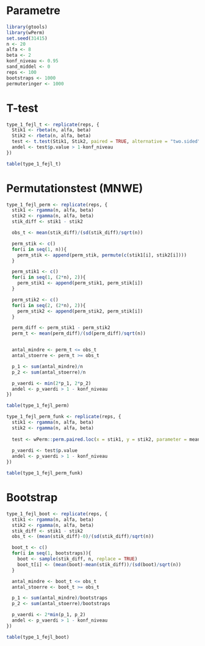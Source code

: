 # Parametre
```r
library(gtools)
library(wPerm)
set.seed(31415)
n <- 20
alfa <- 8
beta <- 2
konf_niveau <- 0.95
sand_middel <- 0
reps <- 100
bootstraps <- 1000
permuteringer <- 1000
```

# T-test
```r
type_1_fejl_t <- replicate(reps, {
  Stik1 <- rbeta(n, alfa, beta)
  Stik2 <- rbeta(n, alfa, beta)
  test <- t.test(Stik1, Stik2, paired = TRUE, alternative = "two.sided", conf.level = konf_niveau)
  andel <- test$p.value > 1-konf_niveau
})

table(type_1_fejl_t)
```

# Permutationstest (MNWE)
```r
type_1_fejl_perm <- replicate(reps, {
  stik1 <- rgamma(n, alfa, beta)
  stik2 <- rgamma(n, alfa, beta)
  stik_diff <- stik1 - stik2

  obs_t <- mean(stik_diff)/(sd(stik_diff)/sqrt(n))

  perm_stik <- c()
  for(i in seq(1, n)){
    perm_stik <- append(perm_stik, permute(c(stik1[i], stik2[i])))
  }

  perm_stik1 <- c()
  for(i in seq(1, (2*n), 2)){
    perm_stik1 <- append(perm_stik1, perm_stik[i])
  }

  perm_stik2 <- c()
  for(i in seq(2, (2*n), 2)){
    perm_stik2 <- append(perm_stik2, perm_stik[i])
  }

  perm_diff <- perm_stik1 - perm_stik2
  perm_t <- mean(perm_diff)/(sd(perm_diff)/sqrt(n))


  antal_mindre <- perm_t <= obs_t
  antal_stoerre <- perm_t >= obs_t

  p_1 <- sum(antal_mindre)/n
  p_2 <- sum(antal_stoerre)/n

  p_vaerdi <- min(2*p_1, 2*p_2)
  andel <- p_vaerdi > 1 - konf_niveau
})

table(type_1_fejl_perm)
```


```r
type_1_fejl_perm_funk <- replicate(reps, {
  stik1 <- rgamma(n, alfa, beta)
  stik2 <- rgamma(n, alfa, beta)
  
  test <- wPerm::perm.paired.loc(x = stik1, y = stik2, parameter = mean, alternative = "two.sided", R = permuteringer)
  
  p_vaerdi <- test$p.value
  andel <- p_vaerdi > 1 - konf_niveau
})

table(type_1_fejl_perm_funk)
```


# Bootstrap
```r
type_1_fejl_boot <- replicate(reps, {
  stik1 <- rgamma(n, alfa, beta)
  stik2 <- rgamma(n, alfa, beta)
  stik_diff <- stik1 - stik2
  obs_t <- (mean(stik_diff)-0)/(sd(stik_diff)/sqrt(n))

  boot_t <- c()
  for(i in seq(1, bootstraps)){
    boot <- sample(stik_diff, n, replace = TRUE)
    boot_t[i] <- (mean(boot)-mean(stik_diff))/(sd(boot)/sqrt(n))
  }

  antal_mindre <- boot_t <= obs_t
  antal_stoerre <- boot_t >= obs_t

  p_1 <- sum(antal_mindre)/bootstraps
  p_2 <- sum(antal_stoerre)/bootstraps

  p_vaerdi <- 2*min(p_1, p_2)
  andel <- p_vaerdi > 1 - konf_niveau
})

table(type_1_fejl_boot)
```



